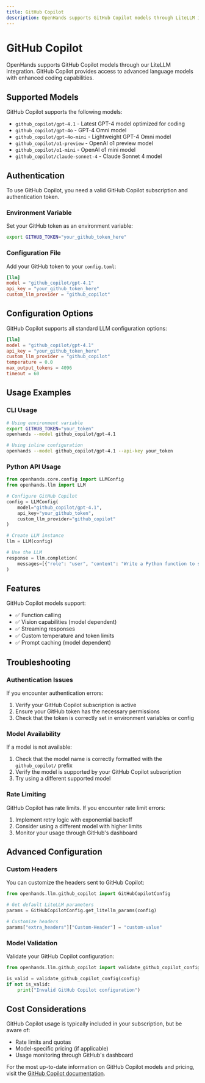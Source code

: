 ```yaml
---
title: GitHub Copilot
description: OpenHands supports GitHub Copilot models through LiteLLM integration.
---
```


# GitHub Copilot

OpenHands supports GitHub Copilot models through our LiteLLM integration. GitHub Copilot provides access to advanced language models with enhanced coding capabilities.

## Supported Models

GitHub Copilot supports the following models:
- `github_copilot/gpt-4.1` - Latest GPT-4 model optimized for coding
- `github_copilot/gpt-4o` - GPT-4 Omni model
- `github_copilot/gpt-4o-mini` - Lightweight GPT-4 Omni model
- `github_copilot/o1-preview` - OpenAI o1 preview model
- `github_copilot/o1-mini` - OpenAI o1 mini model
- `github_copilot/claude-sonnet-4` - Claude Sonnet 4 model

## Authentication

To use GitHub Copilot, you need a valid GitHub Copilot subscription and authentication token.

### Environment Variable

Set your GitHub token as an environment variable:

```bash
export GITHUB_TOKEN="your_github_token_here"
```

### Configuration File

Add your GitHub token to your `config.toml`:

```toml
[llm]
model = "github_copilot/gpt-4.1"
api_key = "your_github_token_here"
custom_llm_provider = "github_copilot"
```

## Configuration Options

GitHub Copilot supports all standard LLM configuration options:

```toml
[llm]
model = "github_copilot/gpt-4.1"
api_key = "your_github_token_here"
custom_llm_provider = "github_copilot"
temperature = 0.0
max_output_tokens = 4096
timeout = 60
```

## Usage Examples

### CLI Usage

```bash
# Using environment variable
export GITHUB_TOKEN="your_token"
openhands --model github_copilot/gpt-4.1

# Using inline configuration
openhands --model github_copilot/gpt-4.1 --api-key your_token
```

### Python API Usage

```python
from openhands.core.config import LLMConfig
from openhands.llm import LLM

# Configure GitHub Copilot
config = LLMConfig(
    model="github_copilot/gpt-4.1",
    api_key="your_github_token",
    custom_llm_provider="github_copilot"
)

# Create LLM instance
llm = LLM(config)

# Use the LLM
response = llm.completion(
    messages=[{"role": "user", "content": "Write a Python function to sort a list"}]
)
```

## Features

GitHub Copilot models support:
- ✅ Function calling
- ✅ Vision capabilities (model dependent)
- ✅ Streaming responses
- ✅ Custom temperature and token limits
- ✅ Prompt caching (model dependent)

## Troubleshooting

### Authentication Issues

If you encounter authentication errors:

1. Verify your GitHub Copilot subscription is active
2. Ensure your GitHub token has the necessary permissions
3. Check that the token is correctly set in environment variables or config

### Model Availability

If a model is not available:

1. Check that the model name is correctly formatted with the `github_copilot/` prefix
2. Verify the model is supported by your GitHub Copilot subscription
3. Try using a different supported model

### Rate Limiting

GitHub Copilot has rate limits. If you encounter rate limit errors:

1. Implement retry logic with exponential backoff
2. Consider using a different model with higher limits
3. Monitor your usage through GitHub's dashboard

## Advanced Configuration

### Custom Headers

You can customize the headers sent to GitHub Copilot:

```python
from openhands.llm.github_copilot import GitHubCopilotConfig

# Get default LiteLLM parameters
params = GitHubCopilotConfig.get_litellm_params(config)

# Customize headers
params["extra_headers"]["Custom-Header"] = "custom-value"
```

### Model Validation

Validate your GitHub Copilot configuration:

```python
from openhands.llm.github_copilot import validate_github_copilot_config

is_valid = validate_github_copilot_config(config)
if not is_valid:
    print("Invalid GitHub Copilot configuration")
```

## Cost Considerations

GitHub Copilot usage is typically included in your subscription, but be aware of:
- Rate limits and quotas
- Model-specific pricing (if applicable)
- Usage monitoring through GitHub's dashboard

For the most up-to-date information on GitHub Copilot models and pricing, visit the [GitHub Copilot documentation](https://docs.github.com/en/copilot).